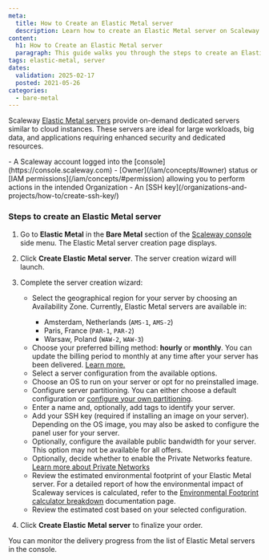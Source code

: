 ```yaml
---
meta:
  title: How to Create an Elastic Metal server
  description: Learn how to create an Elastic Metal server on Scaleway.
content:
  h1: How to Create an Elastic Metal server
  paragraph: This guide walks you through the steps to create an Elastic Metal server on Scaleway.
tags: elastic-metal, server
dates:
  validation: 2025-02-17
  posted: 2021-05-26
categories:
  - bare-metal
---
```



Scaleway [Elastic Metal servers](https://www.scaleway.com/en/elastic-metal/) provide on-demand dedicated servers similar to cloud instances. These servers are ideal for large workloads, big data, and applications requiring enhanced security and dedicated resources.

<Requirements />
- A Scaleway account logged into the [console](https://console.scaleway.com)
- [Owner](/iam/concepts/#owner) status or [IAM permissions](/iam/concepts/#permission) allowing you to perform actions in the intended Organization
- An [SSH key](/organizations-and-projects/how-to/create-ssh-key/)

### Steps to create an Elastic Metal server

1. Go to **Elastic Metal** in the **Bare Metal** section of the [Scaleway console](https://console.scaleway.com) side menu. The Elastic Metal server creation page displays.
2. Click **Create Elastic Metal server**. The server creation wizard will launch.
3. Complete the server creation wizard:
    - Select the geographical region for your server by choosing an Availability Zone.
      <Message type="note">
        Currently, Elastic Metal servers are available in:
        - Amsterdam, Netherlands (`AMS-1`, `AMS-2`)
        - Paris, France (`PAR-1`, `PAR-2`)
        - Warsaw, Poland (`WAW-2`, `WAW-3`)
      </Message>
    - Choose your preferred billing method: **hourly** or **monthly**.
      <Message type="tip">
        You can update the billing period to monthly at any time after your server has been delivered. [Learn more.](/elastic-metal/how-to/change-billing-period/)
      </Message>
    - Select a server configuration from the available options.
    - Choose an OS to run on your server or opt for no preinstalled image.
    - Configure server partitioning. You can either choose a default configuration or [configure your own partitioning](/elastic-metal/how-to/configure-disk-partitions/).
    - Enter a name and, optionally, add tags to identify your server.
    - Add your SSH key (required if installing an image on your server). Depending on the OS image, you may also be asked to configure the panel user for your server.
    - Optionally, configure the available public bandwidth for your server. This option may not be available for all offers.
    - Optionally, decide whether to enable the Private Networks feature. [Learn more about Private Networks](/vpc/concepts/#private-networks)
    - Review the estimated environmental footprint of your Elastic Metal server.
      <Message type="note">
        For a detailed report of how the environmental impact of Scaleway services is calculated, refer to the [Environmental Footprint calculator breakdown](/environmental-footprint/additional-content/environmental-footprint-calculator) documentation page.
      </Message>
    - Review the estimated cost based on your selected configuration.

4. Click **Create Elastic Metal server** to finalize your order.

You can monitor the delivery progress from the list of Elastic Metal servers in the console.
